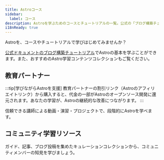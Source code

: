```yaml
---
title: Astroコース
sidebar:
  label: コース
description: Astroを学ぶためのコースとチュートリアルの一覧。公式の「ブログ構築チュートリアル」と、推奨の学習リソースを紹介します。
i18nReady: true
---
```



Astroを、コースやチュートリアルで学びはじめてみませんか？

[公式ドキュメントのブログ構築チュートリアル](/ja/tutorial/0-introduction/)でAstroの基本を学ぶことができます。また、おすすめのAstro学習コンテンツコレクションもご覧ください。


## 教育パートナー


:::tip[学びながらAstroを支援]
教育パートナーの割引リンク（Astroのアフィリエイトリンク）から購入すると、代金の一部がAstroのオープンソース開発に還元されます。あなたの学習が、Astroの継続的な改善につながります。
:::

信頼できる講師による動画・演習・プロジェクトで、段階的にAstroを学べます。

<LinkCard
  title="Coding in PublicでAstroを学ぶ"
  href="https://learnastro.dev/?code=ASTRO_PROMO"
  description="150本以上の動画レッスンで、Astroの組み込みツールや機能の使い方を学べるプレミアムなインタラクティブコースです。"
/>

<LinkCard
  title="James Q QuickでAstroを学ぶ"
  href="https://scrimba.com/intro-to-astro-c00ar0fi5u?via=astro"
  description="35本のScrimbaレッスンで、動画とIDEが一体化したユニークな学習プラットフォーム上で初めてのAstroサイトを構築します。"
/>

## コミュニティ学習リソース

ガイド、記事、ブログ投稿を集めたキュレーションコレクションから、コミュニティメンバーの知見を学びましょう。


<CardGrid>
<LinkCard
  title="Astro Tips"
  href="https://astro-tips.dev/"
  description="高度でユニークな、実験的かつコミュニティが書いたレシピ、チュートリアル、クイックヒント集。"
/>

<LinkCard
  title="Astro Support Squid"
  href="https://get.supportsquid.ink/"
  description="Astro Discord外の公開サポートフォーラムとナレッジベース。"
/>
</CardGrid>
